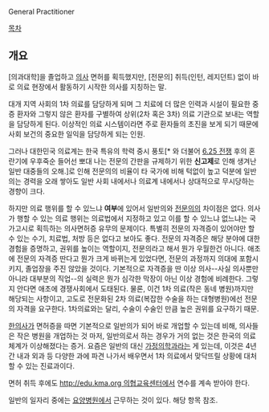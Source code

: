 General Practitioner

[[목차]]

== 개요 ==
[의과대학]을 졸업하고 [[의사]] 면허를 획득했지만, [전문의] 취득(인턴, 레지던트) 없이 바로 의료 현장에서 활동하기 시작한 의사를 지칭하는 말.

대개 지역 사회의 1차 의료를 담당하게 되며 그 치료에 더 많은 인력과 시설이 필요한 중증 환자와 그렇지 않은 환자를 구별하여 상위(2차 혹은 3차) 의료 기관으로 보내는 역할을 담당하게 된다. 이상적인 의료 시스템이라면 주로 환자들의 초진을 보게 되기 때문에 사회 보건의 중요한 일익을 담당하게 되는 인원.

그러나 대한민국 의료계는 한국 특유의 학력 중시 풍토[* 와 더불어 [[6.25 전쟁]] 후의 혼란기에 우후죽순 들어선 뽀대 나는 전문의 간판을 규제하기 위한 '''신고제'''로 인해 생겨난 일반 대중들의 오해.]로 인해 전문의의 비율이 타 국가에 비해 턱없이 높고 덕분에 일반의는 경력을 오래 쌓아도 일반 사회 내에서나 의료계 내에서나 상대적으로 무시당하는 경향이 크다. 

하지만 의료 행위를 할 수 있느냐 '''여부'''에 있어서 일반의와 [[전문의]]의 차이점은 없다. 의사가 행할 수 있는 의료 행위는 의료법에서 지정하고 있고 이를 할 수 있느냐 없느냐는 국가고시로 획득하는 의사면허증 유무의 문제이다. 특별히 전문의 자격증이 있어야만 할 수 있는 수기, 치료법, 처방 등은 없다고 보아도 좋다. 전문의 자격증은 해당 분야에 대한 경험을 증명하고, 권위를 높이는 역할이지, 전문의라고 해서 뭔가 우월한건 아니다. 애초에 전문의 자격증 딴다고 뭔가 크게 바뀌는게 있었다면, 전문의 과정까지 의대에 포함시키지, 졸업장을 주진 않았을 것이다. 기본적으로 자격증을 딴 이상 의사--사실 의사뿐만 아니라 대부분의 직업--의 실력은 뭔가 심각한 막장이 아닌 이상 경험에 비례한다. 그렇지 안다면 애초에 경쟁사회에서 도태된다. 물론, 이건 1차 의료(작은 동네 병원)까지만 해당되는 사항이고, 고도로 전문화된 2차 의료(복잡한 수술을 하는 대형병원)에선 전문의 자격을 요구한다. 1차의료와는 달리, 수술이 수술인 만큼 높은 권위를 요구하기 때문.

[[한의사]]가 면허증을 따면 기본적으로 일반의가 되어 바로 개업할 수 있는데 비해, 의사들은 작은 병원을 개업하는 것 마저, 일반의로서 하는 경우가 거의 없는 것은 한국의 의료 체계가 이상해졌다는 증거. 요즘은 일반의 대신 [[가정의학과]]라는 게 있는데, 이것은 4년간 내과 외과 등 다양한 과에 파견 나가서 배우면서 1차 의료에서 맞닥뜨릴 상황에 대처할 수 있는 진료과이다.

면허 취득 후에도 [[http://edu.kma.org 의협교육센터]]에서 연수를 계속 받아야 한다.

일반의 일자리 중에는 [[요양병원]]에서 근무하는 것이 있다. 해당 항목 참조.
